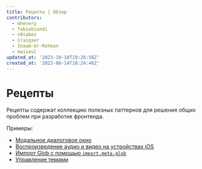 ```yaml
---
title: Рецепты | Обзор
contributors:
  - mhevery
  - fabiobiondi
  - n8sabes
  - Craiqser
  - Inaam-Ur-Rehman
  - maiieul
updated_at: '2023-10-10T19:26:56Z'
created_at: '2023-08-14T18:24:46Z'
---
```


# Рецепты

Рецепты содержат коллекцию полезных паттернов для решения общих проблем при разработке фронтенда.

Примеры:

- [Модальное диалоговое окно](./portal/)
- [Воспроизведение аудио и видео на устройствах iOS](./mediaController/)
- [Импорт Glob с помощью `import.meta.glob`](./glob-import/)
- [Управление темами](./theme-management/)
